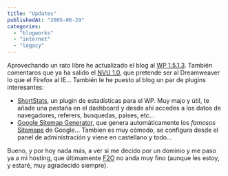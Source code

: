 ```yaml
---
title: "Updates"
publishedAt: "2005-06-29"
categories: 
  - "blogworks"
  - "internet"
  - "legacy"
---
```


Aprovechando un rato libre he actualizado el blog al [WP 1.5.1.3](http://wordpress.org/development/2005/06/wordpress-1513/). También comentaros que ya ha salido el [NVU 1.0](http://www.nvu.com/), que pretende ser al Dreamweaver lo que el Firefox al IE... También le he puesto al blog un par de plugins interesantes:

- [ShortStats](http://dev.wp-plugins.org/wiki/wp-shortstat), un plugin de estadísticas para el WP. Muy majo y útil, te añade una pestaña en el dashboard y desde ahí accedes a los datos de navegadores, referers, busquedas, paises, etc...
- [Google Sitemap Generator](http://www.arnebrachhold.de/2005/06/15/google-sitemap-generator-for-wordpress-25), que genera automáticamente los _famosos_ [Sitemaps](https://www.google.com/webmasters/sitemaps/docs/en/protocol.html) de Google... Tambien es muy cómodo, se configura desde el panel de administración y viene en castellano y todo...

Bueno, y por hoy nada más, a ver si me decido por un dominio y me paso ya a mi hosting, que últimamente [F2O](http://www.f2o.org) no anda muy fino (aunque les estoy, y estaré, muy agradecido siempre).
